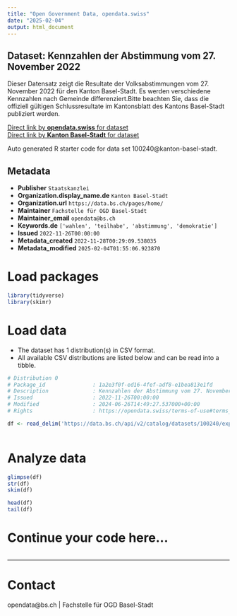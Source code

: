 ```yaml
---
title: "Open Government Data, opendata.swiss"
date: "2025-02-04"
output: html_document
---
```


## Dataset: Kennzahlen der Abstimmung vom 27. November 2022

Dieser Datensatz zeigt die Resultate der Volksabstimmungen vom 27. November 2022 für den Kanton Basel-Stadt. Es werden verschiedene Kennzahlen nach Gemeinde differenziert.Bitte beachten Sie, dass die offiziell gültigen Schlussresultate im Kantonsblatt des Kantons Basel-Stadt publiziert werden.

[Direct link by **opendata.swiss** for dataset](https://opendata.swiss/de/dataset/kennzahlen-der-abstimmung-vom-27-november-2022)<br>
[Direct link by **Kanton Basel-Stadt** for dataset](https://data.bs.ch/explore/dataset/100240/)

Auto generated R starter code for data set 100240@kanton-basel-stadt.

## Metadata

- **Publisher** `Staatskanzlei`
- **Organization.display_name.de** `Kanton Basel-Stadt`
- **Organization.url** `https://data.bs.ch/pages/home/`
- **Maintainer** `Fachstelle für OGD Basel-Stadt`
- **Maintainer_email** `opendata@bs.ch`
- **Keywords.de** `['wahlen', 'teilhabe', 'abstimmung', 'demokratie']`
- **Issued** `2022-11-26T00:00:00`
- **Metadata_created** `2022-11-28T00:29:09.538035`
- **Metadata_modified** `2025-02-04T01:55:06.923870`


# Load packages

```r

library(tidyverse)
library(skimr)

```

# Load data

-   The dataset has 1 distribution(s) in CSV format.
-   All available CSV distributions are listed below and can be read into a tibble.

```r

# Distribution 0
# Package_id               : 1a2e3f0f-ed16-4fef-adf8-e1bea813e1fd
# Description              : Kennzahlen der Abstimmung vom 27. November 2022 (csv)
# Issued                   : 2022-11-26T00:00:00
# Modified                 : 2024-06-26T14:49:27.537000+00:00
# Rights                   : https://opendata.swiss/terms-of-use#terms_by

df <- read_delim('https://data.bs.ch/api/v2/catalog/datasets/100240/exports/csv?use_labels=true')



```

# Analyze data

```r

glimpse(df)
str(df)
skim(df)

head(df)
tail(df)

```

# Continue your code here...

```r

```

------------------------------------------------------------------------

# Contact

opendata@bs.ch | Fachstelle für OGD Basel-Stadt
